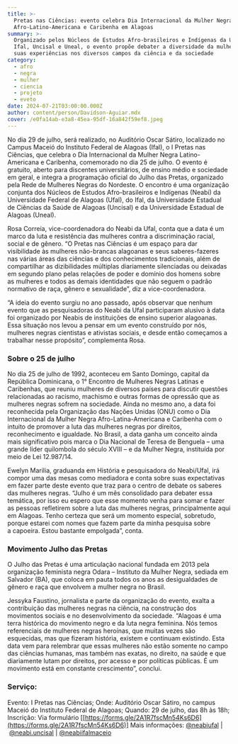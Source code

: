 ```yaml
---
title: >-
  Pretas nas Ciências: evento celebra Dia Internacional da Mulher Negra
  Afro-Latino-Americana e Caribenha em Alagoas
summary: >-
  Organizado pelos Núcleos de Estudos Afro-brasileiros e Indígenas da Ufal,
  Ifal, Uncisal e Uneal, o evento propõe debater a diversidade da mulher negra e
  suas experiências nos diversos campos da ciência e da sociedade
category:
  - afro
  - negra
  - mulher
  - ciencia
  - projeto
  - eveto
date: 2024-07-21T03:00:00.000Z
author: content/person/Davidson-Aguiar.mdx
cover: /e0fa14ab-e3a8-45ea-95df-16a842f59ef8.jpeg
---
```


No dia 29 de julho, será realizado, no Auditório Oscar Sátiro, localizado no Campus Maceió do Instituto Federal de Alagoas (Ifal), o I Pretas nas Ciências, que celebra o Dia Internacional da Mulher Negra Latino-Americana e Caribenha, comemorado no dia 25 de julho. O evento é gratuito, aberto para discentes universitários, de ensino médio e sociedade em geral, e integra a programação oficial do Julho das Pretas, organizado pela Rede de Mulheres Negras do Nordeste. O encontro é uma organização conjunta dos Núcleos de Estudos Afro-brasileiros e Indígenas (Neabi) da Universidade Federal de Alagoas (Ufal), do Ifal, da Universidade Estadual de Ciências da Saúde de Alagoas (Uncisal) e da Universidade Estadual de Alagoas (Uneal).

Rosa Correia, vice-coordenadora do Neabi da Ufal, conta que a data é um marco da luta e resistência das mulheres contra a discriminação racial, social e de gênero. “O Pretas nas Ciências é um espaço para dar visibilidade às mulheres não-brancas alagoanas e seus saberes-fazeres nas várias áreas das ciências e dos conhecimentos tradicionais, além de compartilhar as dizibilidades múltiplas diariamente silenciadas ou deixadas em segundo plano pelas relações de poder e domínio dos homens sobre as mulheres e todos as demais identidades que não seguem o padrão normativo de raça, gênero e sexualidade”, diz a vice-coordenadora. 

“A ideia do evento surgiu no ano passado, após observar que nenhum evento que as pesquisadoras do Neabi da Ufal participaram alusivo à data foi organizado por Neabis de instituições de ensino superior alagoanas. Essa situação nos levou a pensar em um evento construído por nós, mulheres negras cientistas e ativistas sociais, e desde então começamos a trabalhar nesse propósito”, complementa Rosa. 

### Sobre o 25 de julho

No dia 25 de julho de 1992, aconteceu em Santo Domingo, capital da República Dominicana, o 1° Encontro de Mulheres Negras Latinas e Caribenhas, que reuniu mulheres de diversos países para discutir questões relacionadas ao racismo, machismo e outras formas de opressão que as mulheres negras sofrem na sociedade. Ainda no mesmo ano, a data foi reconhecida pela Organização das Nações Unidas (ONU) como o Dia Internacional da Mulher Negra Afro-Latina-Americana e Caribenha com o intuito de promover a luta das mulheres negras por direitos, reconhecimento e igualdade. No Brasil, a data ganha um conceito ainda mais significativo pois marca o Dia Nacional de Teresa de Benguela – uma grande líder quilombola do século XVIII – e da Mulher Negra, instituída por meio de Lei 12.987/14. 

Ewelyn Marilia, graduanda em História e pesquisadora do Neabi/Ufal, irá compor uma das mesas como mediadora e conta sobre suas expectativas em fazer parte deste evento que traz para o centro de debate os saberes das mulheres negras. “Julho é um mês consolidado para debater essa temática, por isso eu espero que esse momento venha para somar e fazer as pessoas refletirem sobre a luta das mulheres negras, principalmente aqui em Alagoas. Tenho certeza que será um momento especial, sobretudo, porque estarei com nomes que fazem parte da minha pesquisa sobre a capoeira. Estou bastante empolgada”, conta.

### Movimento Julho das Pretas

O Julho das Pretas é uma articulação nacional fundada em 2013 pela organização feminista negra Odara – Instituto da Mulher Negra, sediada em Salvador (BA), que coloca em pauta todos os anos as desigualdades de gênero e raça que envolvem a mulher negra no Brasil. 

Jessyka Faustino, jornalista e parte da organização do evento, exalta a contribuição das mulheres negras na ciência, na construção dos movimentos sociais e no desenvolvimento da sociedade. “Alagoas é uma terra histórica do movimento negro e da luta negra feminina. Nós temos referenciais de mulheres negras heroínas, que muitas vezes são esquecidas, mas que fizeram história, existem e continuam existindo. Esta data vem para relembrar que essas mulheres não estão somente no campo das ciências humanas, mas também nas exatas, no direito, na saúde e que diariamente lutam por direitos, por acesso e por políticas públicas. É um movimento está em constante crescimento”, conclui.

### Serviço:

Evento: I Pretas nas Ciências;
Onde: Auditório Oscar Sátiro, no campus Maceió do Instituto Federal de Alagoas;
Quando: 29 de julho, das 8h às 18h;
Inscrição: Via formulário \[[https://forms.gle/2A1R7fscMn54Ks6D6](https://forms.gle/2A1R7fscMn54Ks6D6)]
Mais informações: [@neabiufal](https://www.instagram.com/neabiufal/) | [@neabi.uncisal](https://www.instagram.com/neabi.uncisal/) | [@neabiifalmaceio](https://www.instagram.com/neabiifalmaceio/)
